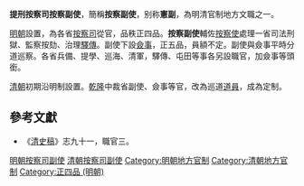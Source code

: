'''提刑按察司按察副使'''，簡稱'''按察副使'''，别称'''憲副 '''，為明清官制地方文職之一。

[[明朝|明朝]]設置，為各省[[按察司|按察司]]從官，品秩正四品。'''按察副使'''輔佐[[按察使|按察使]]處理一省司法刑獄、監察按劾、治理[[驛傳|驛傳]]。副使下設[[僉事|僉事]]，正五品，員額不定。副使與僉事平時分道巡察。各省兵備、提學、巡海、清軍，驛傳、屯田等事各另設職官，加僉事等頭銜。

[[清朝|清朝]]初期沿明制設置。[[乾隆|乾隆]]中裁省副使、僉事等官，改為巡道[[道員|道員]]，成為定制。

== 參考文獻 ==
{{Reflist}}
* 《[[清史稿|清史稿]]》志九十一，職官三。

[[Category:明朝按察司副使|]]
[[Category:清朝按察司副使|]]
[[Category:明朝地方官制|Category:明朝地方官制]]
[[Category:清朝地方官制|Category:清朝地方官制]]
[[Category:正四品_(明朝)|Category:正四品 (明朝)]]